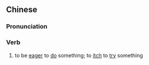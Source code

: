 {{also|手痒}}
==Chinese==
{{zh-forms|s=手痒}}

===Pronunciation===
{{zh-pron
|m=shǒuyǎng
|c=sau2 joeng5
|mn=chhiú-chiūⁿ
|cat=v
}}

===Verb===
{{zh-verb}}

# to be [[eager]] to [[do]] something; to [[itch]] to [[try]] something